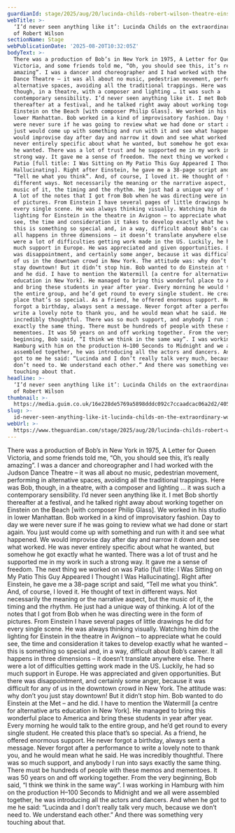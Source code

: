```yaml
---
guardianId: stage/2025/aug/20/lucinda-childs-robert-wilson-theatre-einstein-on-the-beach
webTitle: >-
  ‘I’d never seen anything like it’: Lucinda Childs on the extraordinary worlds
  of Robert Wilson
sectionName: Stage
webPublicationDate: '2025-08-20T10:32:05Z'
bodyText: >-
  There was a production of Bob’s in New York in 1975, A Letter for Queen
  Victoria, and some friends told me, “Oh, you should see this, it’s really
  amazing”. I was a dancer and choreographer and I had worked with the Judson
  Dance Theatre – it was all about no music, pedestrian movement, performing in
  alternative spaces, avoiding all the traditional trappings. Here was Bob,
  though, in a theatre, with a composer and lighting … it was such a
  contemporary sensibility. I’d never seen anything like it. I met Bob shortly
  thereafter at a festival, and he talked right away about working together on
  Einstein on the Beach [with composer Philip Glass]. We worked in his studio in
  lower Manhattan. Bob worked in a kind of improvisatory fashion. Day to day we
  were never sure if he was going to review what we had done or start again. You
  just would come up with something and run with it and see what happened. We
  would improvise day after day and narrow it down and see what worked. He was
  never entirely specific about what he wanted, but somehow he got exactly what
  he wanted. There was a lot of trust and he supported me in my work in such a
  strong way. It gave me a sense of freedom. The next thing we worked on was
  Patio [full title: I Was Sitting on My Patio This Guy Appeared I Thought I Was
  Hallucinating]. Right after Einstein, he gave me a 38-page script and said,
  “Tell me what you think”. And, of course, I loved it. He thought of text in
  different ways. Not necessarily the meaning or the narrative aspect, but the
  music of it, the timing and the rhythm. He just had a unique way of thinking.
  A lot of the notes that I got from Bob when he was directing were in the form
  of pictures. From Einstein I have several pages of little drawings he did for
  every single scene. He was always thinking visually. Watching him do the
  lighting for Einstein in the theatre in Avignon – to appreciate what he could
  see, the time and consideration it takes to develop exactly what he wanted –
  this is something so special and, in a way, difficult about Bob’s career. It
  all happens in three dimensions – it doesn’t translate anywhere else. There
  were a lot of difficulties getting work made in the US. Luckily, he had so
  much support in Europe. He was appreciated and given opportunities. But there
  was disappointment, and certainly some anger, because it was difficult for any
  of us in the downtown crowd in New York. The attitude was: why don’t you just
  stay downtown! But it didn’t stop him. Bob wanted to do Einstein at the Met –
  and he did. I have to mention the Watermill [a centre for alternative arts
  education in New York]. He managed to bring this wonderful place to America
  and bring these students in year after year. Every morning he would talk to
  the entire group, and he’d get round to every single student. He created this
  place that’s so special. As a friend, he offered enormous support. He never
  forgot a birthday, always sent a message. Never forgot after a performance to
  write a lovely note to thank you, and he would mean what he said. He was
  incredibly thoughtful. There was so much support, and anybody I run into says
  exactly the same thing. There must be hundreds of people with these memos and
  mementoes. It was 50 years on and off working together. From the very
  beginning, Bob said, “I think we think in the same way”. I was working in
  Hamburg with him on the production H–100 Seconds to Midnight and we all were
  assembled together, he was introducing all the actors and dancers. And when he
  got to me he said: “Lucinda and I don’t really talk very much, because we
  don’t need to. We understand each other.” And there was something very
  touching about that.
headline: >-
  ‘I’d never seen anything like it’: Lucinda Childs on the extraordinary worlds
  of Robert Wilson
thumbnail: >-
  https://media.guim.co.uk/16e228de5769a5898dddc092c7ccaadcac06a2d2/405_301_2858_2287/500.jpg
slug: >-
  id-never-seen-anything-like-it-lucinda-childs-on-the-extraordinary-worlds-of-robert-wilson
webUrl: >-
  https://www.theguardian.com/stage/2025/aug/20/lucinda-childs-robert-wilson-theatre-einstein-on-the-beach
---
```

There was a production of Bob’s in New York in 1975, A Letter for Queen Victoria, and some friends told me, “Oh, you should see this, it’s really amazing”. I was a dancer and choreographer and I had worked with the Judson Dance Theatre – it was all about no music, pedestrian movement, performing in alternative spaces, avoiding all the traditional trappings. Here was Bob, though, in a theatre, with a composer and lighting … it was such a contemporary sensibility. I’d never seen anything like it. I met Bob shortly thereafter at a festival, and he talked right away about working together on Einstein on the Beach [with composer Philip Glass]. We worked in his studio in lower Manhattan. Bob worked in a kind of improvisatory fashion. Day to day we were never sure if he was going to review what we had done or start again. You just would come up with something and run with it and see what happened. We would improvise day after day and narrow it down and see what worked. He was never entirely specific about what he wanted, but somehow he got exactly what he wanted. There was a lot of trust and he supported me in my work in such a strong way. It gave me a sense of freedom. The next thing we worked on was Patio [full title: I Was Sitting on My Patio This Guy Appeared I Thought I Was Hallucinating]. Right after Einstein, he gave me a 38-page script and said, “Tell me what you think”. And, of course, I loved it. He thought of text in different ways. Not necessarily the meaning or the narrative aspect, but the music of it, the timing and the rhythm. He just had a unique way of thinking. A lot of the notes that I got from Bob when he was directing were in the form of pictures. From Einstein I have several pages of little drawings he did for every single scene. He was always thinking visually. Watching him do the lighting for Einstein in the theatre in Avignon – to appreciate what he could see, the time and consideration it takes to develop exactly what he wanted – this is something so special and, in a way, difficult about Bob’s career. It all happens in three dimensions – it doesn’t translate anywhere else. There were a lot of difficulties getting work made in the US. Luckily, he had so much support in Europe. He was appreciated and given opportunities. But there was disappointment, and certainly some anger, because it was difficult for any of us in the downtown crowd in New York. The attitude was: why don’t you just stay downtown! But it didn’t stop him. Bob wanted to do Einstein at the Met – and he did. I have to mention the Watermill [a centre for alternative arts education in New York]. He managed to bring this wonderful place to America and bring these students in year after year. Every morning he would talk to the entire group, and he’d get round to every single student. He created this place that’s so special. As a friend, he offered enormous support. He never forgot a birthday, always sent a message. Never forgot after a performance to write a lovely note to thank you, and he would mean what he said. He was incredibly thoughtful. There was so much support, and anybody I run into says exactly the same thing. There must be hundreds of people with these memos and mementoes. It was 50 years on and off working together. From the very beginning, Bob said, “I think we think in the same way”. I was working in Hamburg with him on the production H–100 Seconds to Midnight and we all were assembled together, he was introducing all the actors and dancers. And when he got to me he said: “Lucinda and I don’t really talk very much, because we don’t need to. We understand each other.” And there was something very touching about that.
